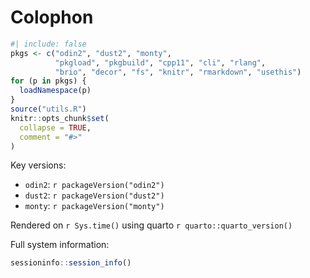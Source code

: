 # Colophon

```r
#| include: false
pkgs <- c("odin2", "dust2", "monty",
          "pkgload", "pkgbuild", "cpp11", "cli", "rlang",
          "brio", "decor", "fs", "knitr", "rmarkdown", "usethis")
for (p in pkgs) {
  loadNamespace(p)
}
source("utils.R")
knitr::opts_chunk$set(
  collapse = TRUE,
  comment = "#>"
)
```

Key versions:

* `odin2`: `r packageVersion("odin2")`
* `dust2`: `r packageVersion("dust2")`
* `monty`: `r packageVersion("monty")`

Rendered on `r Sys.time()` using quarto `r quarto::quarto_version()`

Full system information:

```r
sessioninfo::session_info()
```
